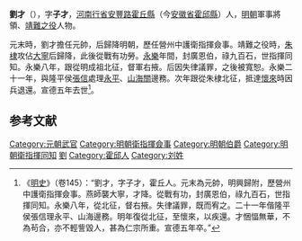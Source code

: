 '''劉才'''（{{bd|？||1430年|catIdx=L}}），字'''子才'''，[[河南行省|河南行省]][[安豐路|安豐路]][[霍丘縣|霍丘縣]]（今[[安徽省|安徽省]][[霍邱縣|霍邱縣]]）人，[[明朝|明朝]]軍事將領、[[靖難之役|靖難之役]]人物。

元末時，劉才擔任元帥，后歸降明朝，歷任營州中護衛指揮僉事。靖難之役時，[[朱棣|朱棣]]攻佔[[大寧|大寧]]后歸降，此後從戰有功勞。[[永樂|永樂]]年間，封廣恩伯，祿九百石，世指揮同知。永樂八年，跟從明成祖北征，督軍右掖。后因失律議罪，之後被寬恕。永樂二十一年，與隆平侯[[張信|張信]]處理[[永平|永平]]、[[山海關|山海關]]邊務。次年跟從朱棣北征，抵達[[懷來|懷來]]時因兵退還。宣德五年去世<ref>《[[明史|明史]]》（卷145）：“劉才，字子才，霍丘人。元末為元帥，明興歸附，歷營州中護衛指揮僉事。燕師襲大寧，才降。從戰有功，封廣恩伯，祿九百石，世指揮同知。永樂八年，從北征，督右掖。失律議罪，既而宥之。二十一年偕隆平侯張信理永平、山海邊務。明年復從北征，至懷來，以疾還。才悃愊無華，不為茍合，亦不輕訾毀人，甚為仁宗所重。宣德五年卒。”</ref>。

==参考文献==
{{wikisource|明史/卷145}}
<div class="references-small">
<references />
</div>

{{明朝官员小作品}}
[[Category:元朝武官|Category:元朝武官]]
[[Category:明朝衛指揮僉事|Category:明朝衛指揮僉事]]
[[Category:明朝伯爵|Category:明朝伯爵]]
[[Category:明朝衛指揮同知|Category:明朝衛指揮同知]]
[[Category:靖難之役人物|劉]]
[[Category:霍邱人|Category:霍邱人]]
[[Category:刘姓|Category:刘姓]]